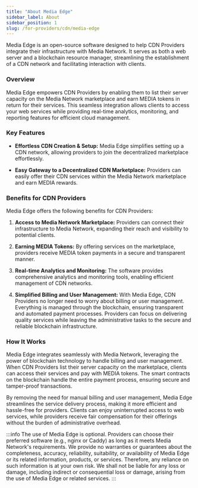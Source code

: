 ```yaml
---
title: "About Media Edge"
sidebar_label: About
sidebar_position: 1
slug: /for-providers/cdn/media-edge
---
```


Media Edge is an open-source software designed to help CDN Providers integrate their infrastructure with Media Network. It serves as both a web server and a blockchain resource manager, streamlining the establishment of a CDN network and facilitating interaction with clients.

### Overview

Media Edge empowers CDN Providers by enabling them to list their server capacity on the Media Network marketplace and earn MEDIA tokens in return for their services. This seamless integration allows clients to access your web services while providing real-time analytics, monitoring, and reporting features for efficient cloud management.

### Key Features

- **Effortless CDN Creation & Setup:** Media Edge simplifies setting up a CDN network, allowing providers to join the decentralized marketplace effortlessly.

- **Easy Gateway to a Decentralized CDN Marketplace:** Providers can easily offer their CDN services within the Media Network marketplace and earn MEDIA rewards.

### Benefits for CDN Providers

Media Edge offers the following benefits for CDN Providers:

1. **Access to Media Network Marketplace:** Providers can connect their infrastructure to Media Network, expanding their reach and visibility to potential clients.

2. **Earning MEDIA Tokens:** By offering services on the marketplace, providers receive MEDIA token payments in a secure and transparent manner.

3. **Real-time Analytics and Monitoring:** The software provides comprehensive analytics and monitoring tools, enabling efficient management of CDN networks.

4. **Simplified Billing and User Management:** With Media Edge, CDN Providers no longer need to worry about billing or user management. Everything is managed through the blockchain, ensuring transparent and automated payment processes. Providers can focus on delivering quality services while leaving the administrative tasks to the secure and reliable blockchain infrastructure.

### How It Works

Media Edge integrates seamlessly with Media Network, leveraging the power of blockchain technology to handle billing and user management. When CDN Providers list their server capacity on the marketplace, clients can access their services and pay with MEDIA tokens. The smart contracts on the blockchain handle the entire payment process, ensuring secure and tamper-proof transactions.

By removing the need for manual billing and user management, Media Edge streamlines the service delivery process, making it more efficient and hassle-free for providers. Clients can enjoy uninterrupted access to web services, while providers receive fair compensation for their offerings without the burden of administrative overhead.

:::info
The use of Media Edge is optional. Providers can choose their preferred software (e.g., nginx or Caddy) as long as it meets Media Network's requirements. We provide no warranties or guarantees about the completeness, accuracy, reliability, suitability, or availability of Media Edge or its related information, products, or services. Therefore, any reliance on such information is at your own risk. We shall not be liable for any loss or damage, including indirect or consequential loss or damage, arising from the use of Media Edge or related services.
:::
